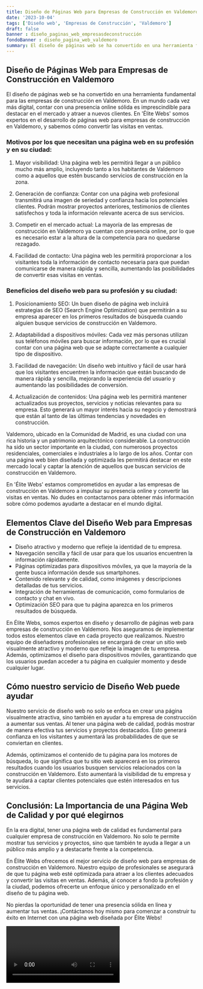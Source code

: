 ```yaml
---
title: Diseño de Páginas Web para Empresas de Construcción en Valdemoro
date: '2023-10-04'
tags: ['Diseño web', 'Empresas de Construcción', 'Valdemoro']
draft: false
banner : diseño_paginas_web_empresasdeconstrucción
fondoBanner : diseño_pagina_web_valdemoro
summary: El diseño de páginas web se ha convertido en una herramienta fundamental para las empresas de construcción en Valdemoro. En un mundo cada vez más digital, contar con una presencia online sólida es imprescindible para destacar en el mercado y atraer a nuevos clientes. En 'Élite Webs' somos expertos en el desarrollo de páginas web para empresas de construcción en Valdemoro, y sabemos cómo convertir las visitas en ventas.
---
```


## Diseño de Páginas Web para Empresas de Construcción en Valdemoro

El diseño de páginas web se ha convertido en una herramienta fundamental para las empresas de construcción en Valdemoro. En un mundo cada vez más digital, contar con una presencia online sólida es imprescindible para destacar en el mercado y atraer a nuevos clientes. En 'Élite Webs' somos expertos en el desarrollo de páginas web para empresas de construcción en Valdemoro, y sabemos cómo convertir las visitas en ventas.

### Motivos por los que necesitan una página web en su profesión y en su ciudad:

1. Mayor visibilidad: Una página web les permitirá llegar a un público mucho más amplio, incluyendo tanto a los habitantes de Valdemoro como a aquellos que estén buscando servicios de construcción en la zona.

2. Generación de confianza: Contar con una página web profesional transmitirá una imagen de seriedad y confianza hacia los potenciales clientes. Podrán mostrar proyectos anteriores, testimonios de clientes satisfechos y toda la información relevante acerca de sus servicios.

3. Competir en el mercado actual: La mayoría de las empresas de construcción en Valdemoro ya cuentan con presencia online, por lo que es necesario estar a la altura de la competencia para no quedarse rezagado.

4. Facilidad de contacto: Una página web les permitirá proporcionar a los visitantes toda la información de contacto necesaria para que puedan comunicarse de manera rápida y sencilla, aumentando las posibilidades de convertir esas visitas en ventas.

### Beneficios del diseño web para su profesión y su ciudad:

1. Posicionamiento SEO: Un buen diseño de página web incluirá estrategias de SEO (Search Engine Optimization) que permitirán a su empresa aparecer en los primeros resultados de búsqueda cuando alguien busque servicios de construcción en Valdemoro.

2. Adaptabilidad a dispositivos móviles: Cada vez más personas utilizan sus teléfonos móviles para buscar información, por lo que es crucial contar con una página web que se adapte correctamente a cualquier tipo de dispositivo.

3. Facilidad de navegación: Un diseño web intuitivo y fácil de usar hará que los visitantes encuentren la información que están buscando de manera rápida y sencilla, mejorando la experiencia del usuario y aumentando las posibilidades de conversión.

4. Actualización de contenidos: Una página web les permitirá mantener actualizados sus proyectos, servicios y noticias relevantes para su empresa. Esto generará un mayor interés hacia su negocio y demostrará que están al tanto de las últimas tendencias y novedades en construcción.

Valdemoro, ubicado en la Comunidad de Madrid, es una ciudad con una rica historia y un patrimonio arquitectónico considerable. La construcción ha sido un sector importante en la ciudad, con numerosos proyectos residenciales, comerciales e industriales a lo largo de los años. Contar con una página web bien diseñada y optimizada les permitirá destacar en este mercado local y captar la atención de aquellos que buscan servicios de construcción en Valdemoro.

En 'Élite Webs' estamos comprometidos en ayudar a las empresas de construcción en Valdemoro a impulsar su presencia online y convertir las visitas en ventas. No dudes en contactarnos para obtener más información sobre cómo podemos ayudarte a destacar en el mundo digital.

<GifSeo />

<Cta />

## Elementos Clave del Diseño Web para Empresas de Construcción en Valdemoro

- Diseño atractivo y moderno que refleje la identidad de tu empresa.
- Navegación sencilla y fácil de usar para que los usuarios encuentren la información rápidamente.
- Páginas optimizadas para dispositivos móviles, ya que la mayoría de la gente busca información desde sus smartphones.
- Contenido relevante y de calidad, como imágenes y descripciones detalladas de tus servicios.
- Integración de herramientas de comunicación, como formularios de contacto y chat en vivo.
- Optimización SEO para que tu página aparezca en los primeros resultados de búsqueda.

En Élite Webs, somos expertos en diseño y desarrollo de páginas web para empresas de construcción en Valdemoro. Nos aseguramos de implementar todos estos elementos clave en cada proyecto que realizamos. Nuestro equipo de diseñadores profesionales se encargará de crear un sitio web visualmente atractivo y moderno que refleje la imagen de tu empresa. Además, optimizamos el diseño para dispositivos móviles, garantizando que los usuarios puedan acceder a tu página en cualquier momento y desde cualquier lugar.

## Cómo nuestro servicio de Diseño Web puede ayudar

Nuestro servicio de diseño web no solo se enfoca en crear una página visualmente atractiva, sino también en ayudar a tu empresa de construcción a aumentar sus ventas. Al tener una página web de calidad, podrás mostrar de manera efectiva tus servicios y proyectos destacados. Esto generará confianza en los visitantes y aumentará las probabilidades de que se conviertan en clientes.

Además, optimizamos el contenido de tu página para los motores de búsqueda, lo que significa que tu sitio web aparecerá en los primeros resultados cuando los usuarios busquen servicios relacionados con la construcción en Valdemoro. Esto aumentará la visibilidad de tu empresa y te ayudará a captar clientes potenciales que estén interesados en tus servicios.

## Conclusión: La Importancia de una Página Web de Calidad y por qué elegirnos

En la era digital, tener una página web de calidad es fundamental para cualquier empresa de construcción en Valdemoro. No solo te permite mostrar tus servicios y proyectos, sino que también te ayuda a llegar a un público más amplio y a destacarte frente a la competencia.

En Élite Webs ofrecemos el mejor servicio de diseño web para empresas de construcción en Valdemoro. Nuestro equipo de profesionales se asegurará de que tu página web esté optimizada para atraer a los clientes adecuados y convertir las visitas en ventas. Además, al conocer a fondo la profesión y la ciudad, podemos ofrecerte un enfoque único y personalizado en el diseño de tu página web.

No pierdas la oportunidad de tener una presencia sólida en línea y aumentar tus ventas. ¡Contáctanos hoy mismo para comenzar a construir tu éxito en Internet con una página web diseñada por Élite Webs!

<Video />

<CtaBot job='Empresas de Construcción' city='Valdemoro'/>

<Gmaps query='Valdemoro+españa+maps' />